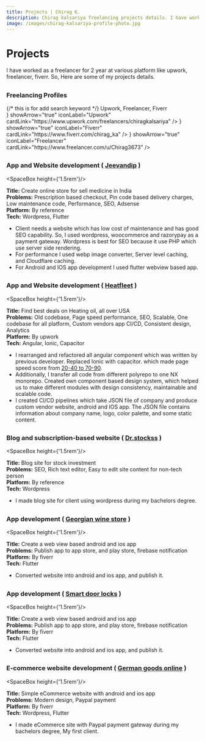 ```yaml
---
title: Projects | Chirag K.
description: Chirag kalsariya freelancing projects details. I have worked as a freelancer for 2 year at various platform like upwork, freelancer, fiverr. So, Here are some of my projects details.
image: /images/chirag-kalsariya-profile-photo.jpg
---
```



# Projects

I have worked as a freelancer for 2 year at various platform like upwork, 
freelancer, fiverr. So, Here are some of my projects details.

##

### Freelancing Profiles

<div className={styles.cardGridBox}>  {/* this is for add search keyword */}
    Upwork, Freelancer, Fiverr
</div>

<div className={styles.cardGridBox}>
    <IconCard iconComponent={<Upwork />} showArrow="true" iconLabel="Upwork" cardLink="https://www.upwork.com/freelancers/chiragkalsariya" />
    <IconCard iconComponent={<Fiverr />} showArrow="true" iconLabel="Fiverr" cardLink="https://www.fiverr.com/chirag_ka" />
    <IconCard iconComponent={<Freelancer />} showArrow="true" iconLabel="Freelancer" cardLink="https://www.freelancer.com/u/Chirag3673" />
</div>

##

### App and Website development ( [Jeevandip](https://jeevandip.com) )

<SpaceBox height={'1.5rem'}/>

<ImageBox src="/images/jeevandip.png" alt="Jeevandip" />

**Title:** Create online store for sell medicine in India
\
**Problems:** Prescription based checkout, Pin code based delivery charges, Low maintenance code, Performance, SEO, Adsense
\
**Platform:** By reference
\
**Tech:** Wordpress, Flutter

- Client needs a website which has low cost of maintenance and has good SEO capability. 
So, I used wordpress, woocommerce and razorypay as a payment gateway. 
Wordpress is best for SEO because it use PHP which use server side rendering.
- For performance I used webp image converter, Server level caching, and Cloudflare caching.
- For Android and IOS app development I used flutter webview based app.

##

### App and Website development ( [Heatfleet](https://Heatfleet.com) )

<SpaceBox height={'1.5rem'}/>

<ImageBox src="/images/heatfleet.png" alt="Heatfleet" />

**Title:** Find best deals on Heating oil, all over USA
\
**Problems:** Old codebase, Page speed performance, SEO, 
Scalable, One codebase for all platform, Custom vendors app CI/CD, 
Consistent design, Analytics
\
**Platform:** By upwork
\
**Tech:** Angular, Ionic, Capacitor

- I rearranged and refactored all angular component which was written by previous developer. 
Replaced Ionic with capacitor. which made page speed 
score from [20-40 to 70-90](https://pagespeed.web.dev/analysis/https-heatfleet-com/90oxlselnw?form_factor=mobile).
- Additionally, I transfer all code from different polyrepo to one NX monorepo. 
Created own component based design system, which helped us to make different modules 
with design consistency, maintainable and scalable code.
- I created CI/CD pipelines which take JSON file of company and produce custom 
vendor website, android and IOS app. The JSON file contains information about 
company name, logo, color palette, and some static content.

##

### Blog and subscription-based website ( [Dr.stockss](https://drstockss.in) )

<SpaceBox height={'1.5rem'}/>

<ImageBox src="/images/dr-stockss.png" alt="dr stockss" />

**Title:** Blog site for stock investment
\
**Problems:** SEO, Rich text editor, Easy to edit site content for non-tech person
\
**Platform:** By reference
\
**Tech:** Wordpress

- I made blog site for client using wordpress during my bachelors degree.

##

### App development ( [Georgian wine store](https://play.google.com/store/apps/details?id=com.georgianwinestore&hl=en&gl=US&pli=1) )

<SpaceBox height={'1.5rem'}/>

<ImageBox src="/images/georgian-wine-store.png" alt="Georgian wine store" />

**Title:** Create a web view based android and ios app
\
**Problems:** Publish app to app store, and play store, firebase notification
\
**Platform:** By fiverr
\
**Tech:** Flutter

- Converted website into android and ios app, and publish it.

##

### App development ( [Smart door locks](https://apps.apple.com/us/app/smart-doors-locks/id1672957790) )

<SpaceBox height={'1.5rem'}/>

<ImageBox src="/images/smart-door-locks.png" alt="Smart door locks" />

**Title:** Create a web view based android and ios app
\
**Problems:** Publish app to app store, and play store, firebase notification
\
**Platform:** By fiverr
\
**Tech:** Flutter

- Converted website into android and ios app, and publish it.

##

### E-commerce website development ( [German goods online](https://www.german-goods.online) )

<SpaceBox height={'1.5rem'}/>

<ImageBox src="/images/german-goods-online.png" alt="German goods online" />

**Title:** Simple eCommerce website with android and ios app
\
**Problems:** Modern design, Paypal payment
\
**Platform:** By fiverr
\
**Tech:** Wordpress, Flutter

- I made eCommerce site with Paypal payment gateway during my bachelors degree, My first client.
